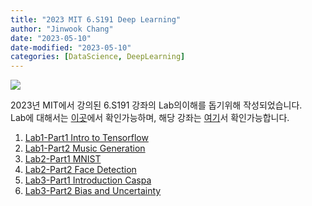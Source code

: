 ```yaml
---
title: "2023 MIT 6.S191 Deep Learning"
author: "Jinwook Chang"
date: "2023-05-10"
date-modified: "2023-05-10"
categories: [DataScience, DeepLearning]
---
```


![](logo.svg)

2023년 MIT에서 강의된 6.S191 강좌의 Lab의이해를 돕기위해 작성되었습니다.  
Lab에 대해서는 [이곳](https://github.com/aamini/introtodeeplearning/)에서 확인가능하며, 해당 강좌는 [여기](https://www.youtube.com/playlist?list=PLtBw6njQRU-rwp5__7C0oIVt26ZgjG9NI)서 확인가능합니다.

1. [Lab1-Part1 Intro to Tensorflow](../intro-to-tensorflow)
2. [Lab1-Part2 Music Generation](../music-generation)
3. [Lab2-Part1 MNIST]()
4. [Lab2-Part2 Face Detection]()
5. [Lab3-Part1 Introduction Caspa]()
6. [Lab3-Part2 Bias and Uncertainty]()
